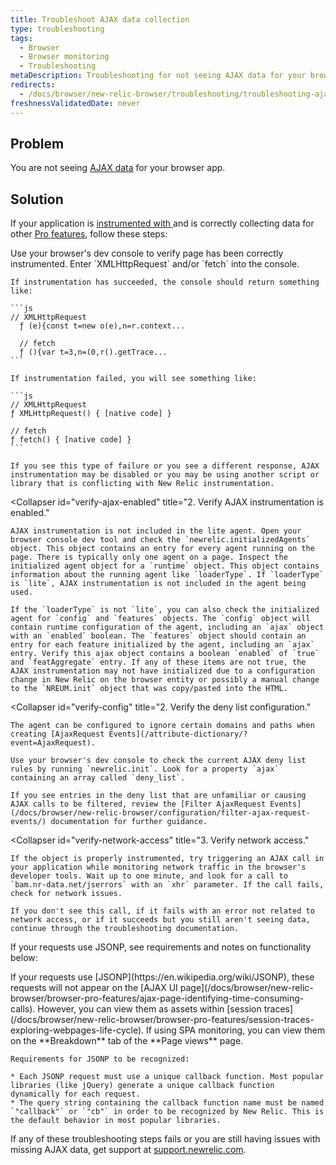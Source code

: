 ```yaml
---
title: Troubleshoot AJAX data collection
type: troubleshooting
tags:
  - Browser
  - Browser monitoring
  - Troubleshooting
metaDescription: Troubleshooting for not seeing AJAX data for your browser app.
redirects:
  - /docs/browser/new-relic-browser/troubleshooting/troubleshooting-ajax-data-collection
freshnessValidatedDate: never
---
```


## Problem

You are not seeing [AJAX data](/docs/browser/new-relic-browser/browser-pro-features/ajax-page-identifying-time-consuming-calls) for your browser app.

## Solution

If your application is [instrumented with <InlinePopover type="browser"/>](/docs/browser/new-relic-browser/installation-configuration/troubleshooting-browser-monitoring-installation) and is correctly collecting data for other [Pro features](/docs/browser/new-relic-browser/browser-pro-features), follow these steps:

<CollapserGroup>
  <Collapser
    id="verify-instrumentation"
    title="1. Verify the page is instrumented."
  >
    Use your browser's dev console to verify page has been correctly instrumented. Enter `XMLHttpRequest` and/or `fetch` into the console.

    If instrumentation has succeeded, the console should return something like:

    ```js
    // XMLHttpRequest
      ƒ (e){const t=new o(e),n=r.context...

      // fetch
      ƒ (){var t=3,n=(0,r().getTrace...
    ```

    If instrumentation failed, you will see something like:

    ```js
    // XMLHttpRequest
    ƒ XMLHttpRequest() { [native code] }

    // fetch 
    ƒ fetch() { [native code] }
    ```

    If you see this type of failure or you see a different response, AJAX instrumentation may be disabled or you may be using another script or library that is conflicting with New Relic instrumentation.
  </Collapser>

  <Collapser
    id="verify-ajax-enabled"
    title="2. Verify AJAX instrumentation is enabled."
  >
    AJAX instrumentation is not included in the lite agent. Open your browser console dev tool and check the `newrelic.initializedAgents` object. This object contains an entry for every agent running on the page. There is typically only one agent on a page. Inspect the initialized agent object for a `runtime` object. This object contains information about the running agent like `loaderType`. If `loaderType` is `lite`, AJAX instrumentation is not included in the agent being used.

    If the `loaderType` is not `lite`, you can also check the initialized agent for `config` and `features` objects. The `config` object will contain runtime configuration of the agent, including an `ajax` object with an `enabled` boolean. The `features` object should contain an entry for each feature initialized by the agent, including an `ajax` entry. Verify this ajax object contains a boolean `enabled` of `true` and `featAggregate` entry. If any of these items are not true, the AJAX instrumentation may not have initialized due to a configuration change in New Relic on the browser entity or possibly a manual change to the `NREUM.init` object that was copy/pasted into the HTML.
  </Collapser>

  <Collapser
    id="verify-config"
    title="2. Verify the deny list configuration."
  >
    The agent can be configured to ignore certain domains and paths when creating [AjaxRequest Events](/attribute-dictionary/?event=AjaxRequest).

    Use your browser's dev console to check the current AJAX deny list rules by running `newrelic.init`. Look for a property `ajax` containing an array called `deny_list`.

    If you see entries in the deny list that are unfamiliar or causing AJAX calls to be filtered, review the [Filter AjaxRequest Events](/docs/browser/new-relic-browser/configuration/filter-ajax-request-events/) documentation for further guidance.
  </Collapser>

  <Collapser
    id="verify-network-access"
    title="3. Verify network access."
  >
    If the object is properly instrumented, try triggering an AJAX call in your application while monitoring network traffic in the browser's developer tools. Wait up to one minute, and look for a call to `bam.nr-data.net/jserrors` with an `xhr` parameter. If the call fails, check for network issues.

    If you don't see this call, if it fails with an error not related to network access, or if it succeeds but you still aren't seeing data, continue through the troubleshooting documentation.
  </Collapser>
</CollapserGroup>

If your requests use JSONP, see requirements and notes on functionality below:

<CollapserGroup>
  <Collapser
    id="jsonp"
    title="JSONP requirements"
  >
    If your requests use [JSONP](https://en.wikipedia.org/wiki/JSONP), these requests will not appear on the [AJAX UI page](/docs/browser/new-relic-browser/browser-pro-features/ajax-page-identifying-time-consuming-calls). However, you can view them as assets within [session traces](/docs/browser/new-relic-browser/browser-pro-features/session-traces-exploring-webpages-life-cycle). If using SPA monitoring, you can view them on the <DNT>**Breakdown**</DNT> tab of the <DNT>**Page views**</DNT> page.

    Requirements for JSONP to be recognized:

    * Each JSONP request must use a unique callback function. Most popular libraries (like jQuery) generate a unique callback function dynamically for each request.
    * The query string containing the callback function name must be named `"callback"` or `"cb"` in order to be recognized by New Relic. This is the default behavior in most popular libraries.
  </Collapser>
</CollapserGroup>

If any of these troubleshooting steps fails or you are still having issues with missing AJAX data, get support at [support.newrelic.com](https://support.newrelic.com).
